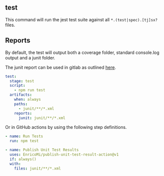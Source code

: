 
<Meta title="scripts/commands/test" />

## test

This command will run the jest test suite against all `*.(test|spec).[tj]sx?` files.

## Reports

By default, the test will output both a coverage folder, standard console.log output and a junit folder.

The junit report can be used in gitlab as outlined [here](https://docs.gitlab.com/ee/ci/unit_test_reports.html#how-to-set-it-up).

```yaml
test:
  stage: test
  script:
    - npm run test
  artifacts:
    when: always
    paths:
      - junit/**/*.xml
    reports:
      junit: junit/**/*.xml
```

Or in GitHub actions by using the following step definitions.

```yaml
- name: Run Tests
  run: npm test

- name: Publish Unit Test Results
  uses: EnricoMi/publish-unit-test-result-action@v1
  if: always()
  with:
    files: junit/**/*.xml
```
